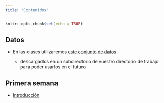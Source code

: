 ```yaml
---
title: "Contenidos"
---
```


```r
knitr::opts_chunk$set(echo = TRUE)
```

## Datos

* En las clases utilizaremos [este conjunto de datos](data/)

  - descargadlos en un subdirectorio de vuestro directorio de trabajo para poder usarlos en el futuro


## Primera semana

  * [Introducción](0Intro.html)
  
  